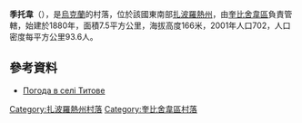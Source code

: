 {{no footnotes|time=2015-10-09T05:10:10+00:00}}
{{coord|47|12|38|N|36|36|58|E|scale:100000|display=title}}

'''季托韋'''（{{lang-uk|Титове}}），是[[烏克蘭|烏克蘭]]的村落，位於該國東南部[[扎波羅熱州|扎波羅熱州]]，由[[奎比舍韋區|奎比舍韋區]]負責管轄，始建於1880年，面積7.5平方公里，海拔高度166米，2001年人口702，人口密度每平方公里93.6人。

==參考資料==
* [http://weather.in.ua/ua/zaporozhskaja/26150 Погода в селі Титове]{{Wayback|url=http://weather.in.ua/ua/zaporozhskaja/26150 |date=20160305072609 }}

{{DEFAULTSORT:Титове}}
[[Category:扎波羅熱州村落|Category:扎波羅熱州村落]]
[[Category:奎比舍韋區村落|Category:奎比舍韋區村落]]


{{Zaporizhia-geo-stub}}